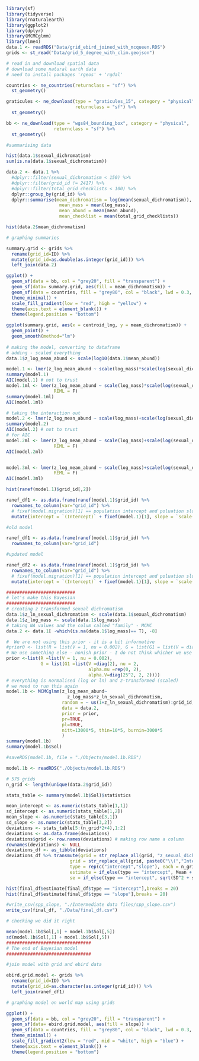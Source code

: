 ```r
library(sf)
library(tidyverse)
library(rnaturalearth)
library(ggplot2)
library(dplyr)
library(MCMCglmm)
library(lme4)
data.1 <- readRDS("Data/grid_ebird_joined_with_mcqueen.RDS")
grids <- st_read("Data/grid_5_degree_with_clim.geojson")

# read in and download spatial data
# download some natural earth data
# need to install packages 'rgeos' + 'rgdal'

countries <- ne_countries(returnclass = "sf") %>%
  st_geometry()

graticules <- ne_download(type = "graticules_15", category = "physical",
                          returnclass = "sf") %>%
  st_geometry()

bb <- ne_download(type = "wgs84_bounding_box", category = "physical",
                  returnclass = "sf") %>%
  st_geometry()

#summarising data

hist(data.1$sexual_dichromatism)
sum(is.na(data.1$sexual_dichromatism))

data.2 <- data.1 %>%
  #dplyr::filter(sexual_dichromatism < 150) %>%
  #dplyr::filter(grid_id != 2417) %>%
  #dplyr::filter(total_grid_checklists < 100) %>%
  dplyr::group_by(grid_id) %>%
  dplyr::summarise(mean_dichromatism = log(mean(sexual_dichromatism)),
                    mean_mass = mean(log_mass),
                    mean_abund = mean(mean_abund),
                    mean_checklist = mean(total_grid_checklists))

hist(data.2$mean_dichromatism)

# graphing summaries

summary.grid <- grids %>%
  rename(grid_id=ID) %>%
  mutate(grid_id=as.double(as.integer(grid_id))) %>%
  left_join(data.2)

ggplot() +
  geom_sf(data = bb, col = "grey20", fill = "transparent") +
  geom_sf(data= summary.grid, aes(fill = mean_dichromatism)) +
  geom_sf(data = countries, fill = "grey80", col = "black", lwd = 0.3, alpha=0.4) +
  theme_minimal() +
  scale_fill_gradient(low = "red", high = "yellow") +
  theme(axis.text = element_blank()) +
  theme(legend.position = "bottom")

ggplot(summary.grid, aes(x = centroid_lng, y = mean_dichromatism)) +
  geom_point() +
  geom_smooth(method="lm")
  
# making the model, converting to dataframe
# adding - scaled everything
data.1$z_log_mean_abund <- scale(log10(data.1$mean_abund))

model.1 <- lmer(z_log_mean_abund ~ scale(log_mass)*scale(log(sexual_dichromatism)) + (1 + scale(log(sexual_dichromatism))|grid_id), data = data.1, control=lmerControl(optimizer="bobyqa",optCtrl=list(maxfun=2e5)))
summary(model.1)
AIC(model.1) # not to trust
model.1ml <- lmer(z_log_mean_abund ~ scale(log_mass)*scale(log(sexual_dichromatism)) + (1 + scale(log(sexual_dichromatism))|grid_id), data = data.1, control=lmerControl(optimizer="bobyqa",optCtrl=list(maxfun=2e5)),
                  REML = F)
summary(model.1ml)
AIC(model.1ml) 

# taking the interaction out
model.2 <- lmer(z_log_mean_abund ~ scale(log_mass)+scale(log(sexual_dichromatism)) + (1 + scale(log(sexual_dichromatism))|grid_id), data = data.1, control=lmerControl(optimizer="bobyqa",optCtrl=list(maxfun=2e5)))
summary(model.2)
AIC(model.2) # not to trust
# for AIC
model.2ml <- lmer(z_log_mean_abund ~ scale(log_mass)+scale(log(sexual_dichromatism)) + (1 + scale(log(sexual_dichromatism))|grid_id), data = data.1, control=lmerControl(optimizer="bobyqa",optCtrl=list(maxfun=2e5)), # we need this somehow
                  REML = F)
AIC(model.2ml)


model.3ml <- lmer(z_log_mean_abund ~ scale(log_mass)+scale(log(sexual_dichromatism)) + (1|grid_id), data = data.1, control=lmerControl(optimizer="bobyqa",optCtrl=list(maxfun=2e5)), # we need this somehow
                  REML = F)
AIC(model.3ml)

hist(ranef(model.1)$grid_id[,2])

ranef_df1 <- as.data.frame(ranef(model.1)$grid_id) %>% 
  rownames_to_column(var="grid_id") %>%
  # fixef(model.migration)[1] == population intercept and poluation slope == fixef(model.migration)[3]
  mutate(intercept = `(Intercept)` + fixef(model.1)[1], slope = `scale(sexual_dichromatism)` + fixef(model.1)[3]) 

#old model

ranef_df1 <- as.data.frame(ranef(model.1)$grid_id) %>%
  rownames_to_column(var="grid_id")

#updated model

ranef_df2 <- as.data.frame(ranef(model.1)$grid_id) %>% 
  rownames_to_column(var="grid_id") %>%
  # fixef(model.migration)[1] == population intercept and poluation slope == fixef(model.migration)[3]
  mutate(intercept = `(Intercept)` + fixef(model.1)[1], slope = `scale(sexual_dichromatism)` + fixef(model.1)[3]) 

##########################
# let's make this Bayesian
##########################
# creating z transformed sexual dichromatism
data.1$z_ln_sexual_dichromatism <- scale(data.1$sexual_dichromatism)
data.1$z_log_mass <- scale(data.1$log_mass)
# taking NA values and the colum called "family" - MCMC
data.2 <- data.1[ -which(is.na(data.1$log_mass)== T), -8]

#  We are not using this prior - it is a bit informative
#prior0 <- list(R = list(V = 1, nu = 0.002), G = list(G1 = list(V = diag(2), nu = 2)))
# We use something else - nonish prior - I do not think whicher we use will not matter too much
prior <-list(R =list(V = 1, nu = 0.002),
             G = list(G1 =list(V =diag(2), nu = 2,
                               alpha.mu =rep(0, 2),
                               alpha.V=diag(25^2, 2, 2))))
# everything is normalised (log or ln) and z-transformed (scaled)
# we need to run this again
model.1b <- MCMCglmm(z_log_mean_abund~ 
                       z_log_mass*z_ln_sexual_dichromatism, 
                     random = ~ us(1+z_ln_sexual_dichromatism):grid_id, 
                     data = data.2, 
                     prior = prior, 
                     pr=TRUE, 
                     pl=TRUE,
                     nitt=13000*5, thin=10*5, burnin=3000*5
                     )
summary(model.1b)
summary(model.1b$Sol)

#saveRDS(model.1b, file = "./Objects/model.1b.RDS")

model.1b <- readRDS("./Objects/model.1b.RDS")

# 575 grids
n_grid <- length(unique(data.2$grid_id))

stats_table <- summary(model.1b$Sol)$statistics

mean_intercept <- as.numeric(stats_table[1,1]) 
sd_intercept <- as.numeric(stats_table[1,2]) 
mean_slope <- as.numeric(stats_table[3,1])
sd_slope <- as.numeric(stats_table[3,2]) 
deviations <- stats_table[5:(n_grid*2+4),1:2]
deviations <- as.data.frame(deviations) 
deviations$grid <- row.names(deviations) # making row name a column
rownames(deviations) <- NULL
deviations_df <- as_tibble(deviations)
deviations_df %>% transmute(grid = str_replace_all(grid, "z_sexual_dichromatism.grid_id.", ""),
                        grid = str_replace_all(grid, paste0("\\(","Intercept", "\\)",".grid_id."), ""),
                        type = rep(c("intercept","slope"), each = n_grid),
                        estimate = if_else(type == "intercept", Mean + mean_intercept, Mean + mean_slope), 
                        se = if_else(type == "intercept", sqrt(SD^2 + sd_intercept^2), sqrt(SD^2 + sd_slope^2))) -> final_df

hist(final_df$estimate[final_df$type == "intercept"],breaks = 20) 
hist(final_df$estimate[final_df$type == "slope"],breaks = 20) 

#write_csv(spp_slope, "./Intermediate data files/spp_slope.csv")
write_csv(final_df, "./Data/final_df.csv")

# checking we did it right

mean(model.1b$Sol[,1] + model.1b$Sol[,5])
sd(model.1b$Sol[,1] + model.1b$Sol[,5])
################################
# The end of Bayesian model
################################

#join model with grid and ebird data

ebird.grid.model <- grids %>%
  rename(grid_id=ID) %>%
  mutate(grid_id=as.character(as.integer(grid_id))) %>%
  left_join(ranef_df1)

# graphing model on world map using grids

ggplot() +
  geom_sf(data = bb, col = "grey20", fill = "transparent") +
  geom_sf(data= ebird.grid.model, aes(fill = slope)) +
  geom_sf(data = countries, fill = "grey80", col = "black", lwd = 0.3, alpha=0.4) +
  theme_minimal() +
  scale_fill_gradient2(low = "red", mid = "white", high = "blue") +
  theme(axis.text = element_blank()) +
  theme(legend.position = "bottom")

```

